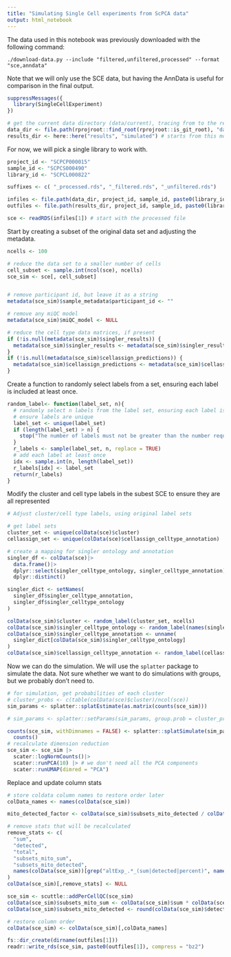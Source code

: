 ```yaml
---
title: "Simulating Single Cell experiments from ScPCA data"
output: html_notebook
---
```


The data used in this notebook was previously downloaded with the following command:

```
./download-data.py --include "filtered,unfiltered,processed" --format "sce,anndata"
```

Note that we will only use the SCE data, but having the AnnData is useful for comparison in the final output.


```r
suppressMessages({
  library(SingleCellExperiment)
})

# get the current data directory (data/current), tracing from to the repo root
data_dir <- file.path(rprojroot::find_root(rprojroot::is_git_root), "data", "current")
results_dir <- here::here("results", "simulated") # starts from this modules root, since it is an r project.
```

For now, we will pick a single library to work with.
```r
project_id <- "SCPCP000015"
sample_id <- "SCPCS000490"
library_id <- "SCPCL000822"

suffixes <- c( "_processed.rds", "_filtered.rds", "_unfiltered.rds")

infiles <- file.path(data_dir, project_id, sample_id, paste0(library_id, suffixes))
outfiles <- file.path(results_dir, project_id, sample_id, paste0(library_id, suffixes))

sce <- readRDS(infiles[1]) # start with the processed file
```


Start by creating a subset of the original data set and adjusting the metadata.

```r
ncells <- 100

# reduce the data set to a smaller number of cells
cell_subset <- sample.int(ncol(sce), ncells)
sce_sim <- sce[, cell_subset]


# remove participant id, but leave it as a string
metadata(sce_sim)$sample_metadata$participant_id <- ""

# remove any miQC model
metadata(sce_sim)$miQC_model <- NULL

# reduce the cell type data matrices, if present
if (!is.null(metadata(sce_sim)$singler_results)) {
  metadata(sce_sim)$singler_results <- metadata(sce_sim)$singler_results[cell_subset,]
}
if (!is.null(metadata(sce_sim)$cellassign_predictions)) {
  metadata(sce_sim)$cellassign_predictions <- metadata(sce_sim)$cellassign_predictions[cell_subset,]
}
```

Create a function to randomly select labels from a set, ensuring each label is included at least once.

```r
random_label<- function(label_set, n){
  # randomly select n labels from the label set, ensuring each label is included at least once
  # ensure labels are unique
  label_set <- unique(label_set)
  if (length(label_set) > n) {
    stop("The number of labels must not be greater than the number requested")
  }
  r_labels <- sample(label_set, n, replace = TRUE)
  # add each label at least once
  idx <- sample.int(n, length(label_set))
  r_labels[idx] <- label_set
  return(r_labels)
}

```

Modify the cluster and cell type labels in the subest SCE to ensure they are all represented

```r
# Adjust cluster/cell type labels, using original label sets

# get label sets
cluster_set <- unique(colData(sce)$cluster)
cellassign_set <- unique(colData(sce)$cellassign_celltype_annotation)

# create a mapping for singler ontology and annotation
singler_df <- colData(sce)|>
  data.frame()|>
  dplyr::select(singler_celltype_ontology, singler_celltype_annotation) |>
  dplyr::distinct()

singler_dict <- setNames(
  singler_df$singler_celltype_annotation,
  singler_df$singler_celltype_ontology
)

colData(sce_sim)$cluster <- random_label(cluster_set, ncells)
colData(sce_sim)$singler_celltype_ontology <- random_label(names(singler_dict), ncells)
colData(sce_sim)$singler_celltype_annotation <- unname(
  singler_dict[colData(sce_sim)$singler_celltype_ontology]
)
colData(sce_sim)$cellassign_celltype_annotation <- random_label(cellassign_set, ncells)
```


Now we can do the simulation.
We will use the `splatter` package to simulate the data.
Not sure whether we want to do simulations with groups, but we probably don't need to.

```r
# for simulation, get probabilities of each cluster
# cluster_probs <- c(table(colData(sce)$cluster)/ncol(sce))
sim_params <- splatter::splatEstimate(as.matrix(counts(sce_sim)))

# sim_params <- splatter::setParams(sim_params, group.prob = cluster_probs)

counts(sce_sim, withDimnames = FALSE) <- splatter::splatSimulate(sim_params)|>
  counts()
# recalculate dimension reduction
sce_sim <- sce_sim |>
  scater::logNormCounts()|>
  scater::runPCA(10) |> # we don't need all the PCA components
  scater::runUMAP(dimred = "PCA")
```

Replace and update column stats

```r
# store coldata column names to restore order later
colData_names <- names(colData(sce_sim))

mito_detected_factor <- colData(sce_sim)$subsets_mito_detected / colData(sce_sim)$detected

# remove stats that will be recalculated
remove_stats <- c(
  "sum",
  "detected",
  "total",
  "subsets_mito_sum",
  "subsets_mito_detected",
  names(colData(sce_sim))[grep("altExp_.*_(sum|detected|percent)", names(colData(sce_sim)))]
)
colData(sce_sim)[,remove_stats] <- NULL

sce_sim <- scuttle::addPerCellQC(sce_sim)
colData(sce_sim)$subsets_mito_sum <- colData(sce_sim)$sum * colData(sce_sim)$subsets_mito_percent / 100
colData(sce_sim)$subsets_mito_detected <- round(colData(sce_sim)$detected * mito_detected_factor)

# restore column order
colData(sce_sim) <- colData(sce_sim)[,colData_names]

```

```r
fs::dir_create(dirname(outfiles[1]))
readr::write_rds(sce_sim, paste0(outfiles[1]), compress = "bz2")
```

